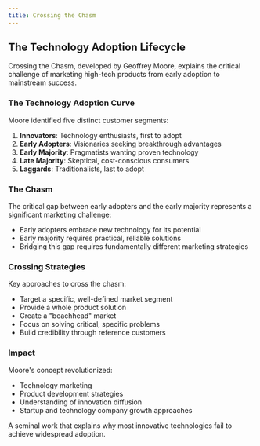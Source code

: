 ```yaml
---
title: Crossing the Chasm
---
```


## The Technology Adoption Lifecycle

Crossing the Chasm, developed by Geoffrey Moore, explains the critical challenge of marketing high-tech products from early adoption to mainstream success.

### The Technology Adoption Curve

Moore identified five distinct customer segments:
1. **Innovators**: Technology enthusiasts, first to adopt
2. **Early Adopters**: Visionaries seeking breakthrough advantages
3. **Early Majority**: Pragmatists wanting proven technology
4. **Late Majority**: Skeptical, cost-conscious consumers
5. **Laggards**: Traditionalists, last to adopt

### The Chasm

The critical gap between early adopters and the early majority represents a significant marketing challenge:
- Early adopters embrace new technology for its potential
- Early majority requires practical, reliable solutions
- Bridging this gap requires fundamentally different marketing strategies

### Crossing Strategies

Key approaches to cross the chasm:
- Target a specific, well-defined market segment
- Provide a whole product solution
- Create a "beachhead" market
- Focus on solving critical, specific problems
- Build credibility through reference customers

### Impact

Moore's concept revolutionized:
- Technology marketing
- Product development strategies
- Understanding of innovation diffusion
- Startup and technology company growth approaches

A seminal work that explains why most innovative technologies fail to achieve widespread adoption.
